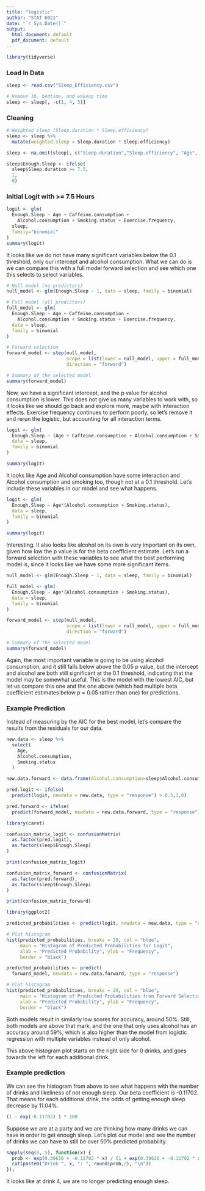 ---
title: "logistic"
author: "STAT 6021"
date: "`r Sys.Date()`"
output:
  html_document: default
  pdf_document: default
---

```{r setup, include=FALSE}
library(tidyverse)
```



### Load In Data

```{r}
sleep <- read.csv("Sleep_Efficiency.csv")

# Remove ID, bedtime, and wakeup time
sleep <- sleep[, -c(1, 4, 5)]
```

### Cleaning 
```{r}
# Weighted sleep (Sleep.duration * Sleep.efficiency)
sleep <- sleep %>% 
  mutate(weighted.sleep = Sleep.duration * Sleep.efficiency)

sleep <- na.omit(sleep[, c("Sleep.duration","Sleep.efficiency", "Age", "Caffeine.consumption", "Alcohol.consumption", "Smoking.status", "Exercise.frequency")])

sleep$Enough.Sleep <- ifelse(
  sleep$Sleep.duration >= 7.5, 
  1, 
  0)

```


### Initial Logit with >= 7.5 Hours
```{r}
logit <- glm(
  Enough.Sleep ~ Age + Caffeine.consumption + 
    Alcohol.consumption + Smoking.status + Exercise.frequency, 
  sleep,
  family="binomial"
)
summary(logit)
```
It looks like we do not have many significant variables below the 0.1 threshold, only our intercept and alcohol consumption. What we can do is we can compare this with a full model forward selection and see which one this selects to select variables.

```{r}
# Null model (no predictors)
null_model <- glm(Enough.Sleep ~ 1, data = sleep, family = binomial)

# Full model (all predictors)
full_model <- glm(
  Enough.Sleep ~ Age + Caffeine.consumption + 
    Alcohol.consumption + Smoking.status + Exercise.frequency, 
  data = sleep,
  family = binomial
)

# Forward selection
forward_model <- step(null_model, 
                      scope = list(lower = null_model, upper = full_model), 
                      direction = "forward")

# Summary of the selected model
summary(forward_model)

```
Now, we have a significant intercept, and the p value for alcohol consumption is lower. This does not give us many variables to work with, so it looks like we should go back and explore more, maybe with interaction effects. Exercise frequency continues to perform poorly, so let's remove it and rerun the logistic, but accounting for all interaction terms.

```{r}
logit <- glm(
  Enough.Sleep ~ (Age + Caffeine.consumption + Alcohol.consumption + Smoking.status)^2, 
  data = sleep,
  family = binomial
)

summary(logit)

```
It looks like Age and Alcohol consumption have some interaction and Alcohol consumption and smoking too, though not at a 0.1 threshold. Let's include these variables in our model and see what happens.

```{r}
logit <- glm(
  Enough.Sleep ~ Age*(Alcohol.consumption + Smoking.status), 
  data = sleep,
  family = binomial
)

summary(logit)
```
Interesting. It also looks like alcohol on its own is very important on its own, given how low the p value is for the beta coefficient estimate. Let's run a forward selection with these variables to see what the best performing model is, since it looks like we have some more significant items.

```{r}
null_model <- glm(Enough.Sleep ~ 1, data = sleep, family = binomial)

full_model <- glm(
  Enough.Sleep ~ Age*(Alcohol.consumption + Smoking.status), 
  data = sleep,
  family = binomial
)

forward_model <- step(null_model, 
                      scope = list(lower = null_model, upper = full_model), 
                      direction = "forward")

# Summary of the selected model
summary(forward_model)
```

Again, the most important variable is going to be using alcohol consumption, and it still falls below above the 0.05 p value, but the intercept and alcohol are both still significant at the 0.1 threshold, indicating that the model may be somewhat useful. This is the model with the lowest AIC, but let us compare this one and the one above (which had multiple beta coefficient estimates below p = 0.05 rather than one) for predictions.

### Example Prediction

Instead of measuring by the AIC for the best model, let's compare the results from the residuals for our data.
```{r}
new.data <- sleep %>% 
  select(
    Age,
    Alcohol.consumption,
    Smoking.status
  )

new.data.forward <- data.frame(Alcohol.consumption=sleep$Alcohol.consumption)

pred.logit <- ifelse(
  predict(logit, newdata = new.data, type = "response") > 0.5,1,0)

pred.forward <- ifelse(
  predict(forward_model, newdata = new.data.forward, type = "response") > 0.5,1,0)
```

```{r}
library(caret)

confusion_matrix_logit <- confusionMatrix(
  as.factor(pred.logit), 
  as.factor(sleep$Enough.Sleep)
)

print(confusion_matrix_logit)
```

```{r}
confusion_matrix_forward <- confusionMatrix(
  as.factor(pred.forward), 
  as.factor(sleep$Enough.Sleep)
)

print(confusion_matrix_forward)
```

```{r}
library(ggplot2)

predicted_probabilities <- predict(logit, newdata = new.data, type = "response")

# Plot histogram
hist(predicted_probabilities, breaks = 20, col = "blue", 
     main = "Histogram of Predicted Probabilities for Logit",
     xlab = "Predicted Probability", ylab = "Frequency",
     border = "black")
```

```{r}
predicted_probabilities <- predict(
  forward_model, newdata = new.data.forward, type = "response")

# Plot histogram
hist(predicted_probabilities, breaks = 20, col = "blue", 
     main = "Histogram of Predicted Probabilities from Forward Selection Model",
     xlab = "Predicted Probability", ylab = "Frequency",
     border = "black")
```

Both models result in similarly low scores for accuracy, around 50%. Still, both models are above that mark, and the one that only uses alcohol has an accuracy around 59%, which is also higher than the model from logistic regression with multiple variables instead of only alcohol.

This above histogram plot starts on the right side for 0 drinks, and goes towards the left for each additional drink.


### Example prediction

We can see the histogram from above to see what happens with the number of drinks and likeliness of not enough sleep. Our beta coefficient is -0.11702. That means for each additional drink, the odds of getting enough sleep decrease by 11.04%.

```{r}
(1 - exp(-0.11702) ) * 100
```
Suppose we are at a party and we are thinking how many drinks we can have in order to get enough sleep. Let's plot our model and see the number of drinks we can have to still be over 50% predicted probability.

```{r}
sapply(seq(0, 5), function(x) {
  prob <- exp(0.39630 + -0.11702 * x) / (1 + exp(0.39630 + -0.11702 * x))
  cat(paste0("Drink ", x, ": ", round(prob,2), "\n"))
});
```
It looks like at drink 4, we are no longer predicting enough sleep.


